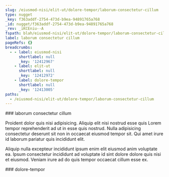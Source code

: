 ```yaml
---
slug: /eiusmod-nisi/elit-ut/dolore-tempor/laborum-consectetur-cillum
type: nugget
_key: f363addf-2754-473d-b9ea-94891765a768
_id: nugget/f363addf-2754-473d-b9ea-94891765a768
_rev: _iKCEniu--A
fspath: blah/eiusmod-nisi/elit-ut/dolore-tempor/laborum-consectetur-cillum.md
label: laborum consectetur cillum
pageRefs: {}
breadcrumbs:
  - - label: eiusmod-nisi
      shortlabel: null
      _key: '12412967'
    - label: elit-ut
      shortlabel: null
      _key: '12412972'
    - label: dolore-tempor
      shortlabel: null
      _key: '12413005'
paths:
  - /eiusmod-nisi/elit-ut/dolore-tempor/laborum-consectetur-cillum
---
```


<NuggetArea>
<Nugget slug="/eiusmod-nisi/elit-ut/dolore-tempor/laborum-consectetur-cillum" type="nugget" _key="f363addf-2754-473d-b9ea-94891765a768" _id="nugget/f363addf-2754-473d-b9ea-94891765a768" _rev="_iKCEniu--A" fspath="blah/eiusmod-nisi/elit-ut/dolore-tempor/laborum-consectetur-cillum.md" label="laborum consectetur cillum" paths="/eiusmod-nisi/elit-ut/dolore-tempor/laborum-consectetur-cillum">
<NuggetBody>
### laborum consectetur cillum

Proident dolor quis nisi adipisicing. Aliquip elit nisi nostrud esse quis Lorem tempor reprehenderit ad ut in esse quis nostrud. Nulla adipisicing consectetur deserunt sit non in occaecat eiusmod tempor sit. Qui amet irure id laborum pariatur quis incididunt elit.

Aliquip nulla excepteur incididunt ipsum enim elit eiusmod anim voluptate ea. Ipsum consectetur incididunt ad voluptate id sint dolore dolore quis nisi et eiusmod. Veniam irure ad do quis tempor occaecat cillum esse ex.

</NuggetBody>
<Breadcrumbs>
<Crumbs>
<Crumb _key="12412967" label="eiusmod-nisi" /><Crumb _key="12412972" label="elit-ut" /><Crumb _key="12413005" label="dolore-tempor" />
</Crumbs>
</Breadcrumbs>
</Nugget>

<NuggetsInbound>
</NuggetsInbound>
<NuggetsOutbound>
</NuggetsOutbound>
</NuggetArea>
<PassagesInbound>
<Passage direction="inbound" type="passage" _key="12413005" _id="passage/12413005" _rev="_iKCEniu--_" label="dolore-tempor" passage="dolore-tempor" fspath="blah/eiusmod-nisi/elit-ut/dolore-tempor" paths="/eiusmod-nisi/elit-ut/dolore-tempor" slug="/eiusmod-nisi/elit-ut/dolore-tempor">
<NuggetBody>
### dolore-tempor

</NuggetBody>
<Breadcrumbs>
<Crumbs>
<Crumb _key="12412967" label="eiusmod-nisi" /><Crumb _key="12412972" label="elit-ut" />
</Crumbs>
</Breadcrumbs>
</Passage>

</PassagesInbound>
<PassagesOutbound>
</PassagesOutbound>